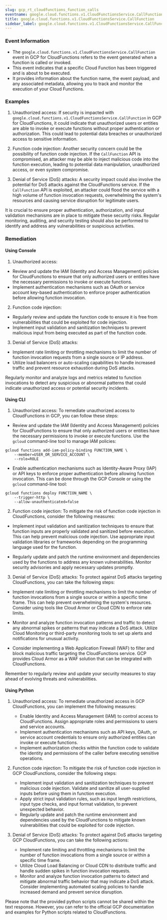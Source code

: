 ```yaml
--- 
slug: gcp_rt_cloudfunctions_function_calls
eventname: google.cloud.functions.v1.CloudFunctionsService.CallFunction
title: google.cloud.functions.v1.CloudFunctionsService.CallFunction
sidebar_label: google.cloud.functions.v1.CloudFunctionsService.CallFunction
---
```

                       
### Event Information

- The `google.cloud.functions.v1.CloudFunctionsService.CallFunction` event in GCP for CloudFunctions refers to the event generated when a function is called or invoked.
- This event indicates that a specific Cloud Function has been triggered and is about to be executed.
- It provides information about the function name, the event payload, and any associated metadata, allowing you to track and monitor the execution of your Cloud Functions.


### Examples

1. Unauthorized access: If security is impacted with `google.cloud.functions.v1.CloudFunctionsService.CallFunction` in GCP for CloudFunctions, it could indicate that unauthorized users or entities are able to invoke or execute functions without proper authentication or authorization. This could lead to potential data breaches or unauthorized access to sensitive information.

2. Function code injection: Another security concern could be the possibility of function code injection. If the `CallFunction` API is compromised, an attacker may be able to inject malicious code into the function execution, leading to potential data manipulation, unauthorized access, or even system compromise.

3. Denial of Service (DoS) attacks: A security impact could also involve the potential for DoS attacks against the CloudFunctions service. If the `CallFunction` API is exploited, an attacker could flood the service with a high volume of function invocation requests, overwhelming the system's resources and causing service disruption for legitimate users.

It is crucial to ensure proper authentication, authorization, and input validation mechanisms are in place to mitigate these security risks. Regular monitoring, auditing, and security testing should also be performed to identify and address any vulnerabilities or suspicious activities.

### Remediation

#### Using Console

1. Unauthorized access:
- Review and update the IAM (Identity and Access Management) policies for CloudFunctions to ensure that only authorized users or entities have the necessary permissions to invoke or execute functions.
- Implement authentication mechanisms such as OAuth or service account key-based authentication to enforce proper authentication before allowing function invocation.

2. Function code injection:
- Regularly review and update the function code to ensure it is free from vulnerabilities that could be exploited for code injection.
- Implement input validation and sanitization techniques to prevent malicious input from being executed as part of the function code.

3. Denial of Service (DoS) attacks:
- Implement rate limiting or throttling mechanisms to limit the number of function invocation requests from a single source or IP address.
- Utilize load balancers or auto-scaling capabilities to handle increased traffic and prevent resource exhaustion during DoS attacks.

Regularly monitor and analyze logs and metrics related to function invocations to detect any suspicious or abnormal patterns that could indicate unauthorized access or potential security incidents.

#### Using CLI

1. Unauthorized access: To remediate unauthorized access to CloudFunctions in GCP, you can follow these steps:

- Review and update the IAM (Identity and Access Management) policies for CloudFunctions to ensure that only authorized users or entities have the necessary permissions to invoke or execute functions. Use the `gcloud` command-line tool to manage IAM policies:

```
gcloud functions add-iam-policy-binding FUNCTION_NAME \
    --member=USER_OR_SERVICE_ACCOUNT \
    --role=ROLE
```

- Enable authentication mechanisms such as Identity-Aware Proxy (IAP) or API keys to enforce proper authentication before allowing function invocation. This can be done through the GCP Console or using the `gcloud` command-line tool:

```
gcloud functions deploy FUNCTION_NAME \
    --trigger-http \
    --allow-unauthenticated=false
```

2. Function code injection: To mitigate the risk of function code injection in CloudFunctions, consider the following measures:

- Implement input validation and sanitization techniques to ensure that function inputs are properly validated and sanitized before execution. This can help prevent malicious code injection. Use appropriate input validation libraries or frameworks depending on the programming language used for the function.

- Regularly update and patch the runtime environment and dependencies used by the functions to address any known vulnerabilities. Monitor security advisories and apply necessary updates promptly.

3. Denial of Service (DoS) attacks: To protect against DoS attacks targeting CloudFunctions, you can take the following steps:

- Implement rate limiting or throttling mechanisms to limit the number of function invocations from a single source or within a specific time frame. This can help prevent overwhelming the system's resources. Consider using tools like Cloud Armor or Cloud CDN to enforce rate limits.

- Monitor and analyze function invocation patterns and traffic to detect any abnormal spikes or patterns that may indicate a DoS attack. Utilize Cloud Monitoring or third-party monitoring tools to set up alerts and notifications for unusual activity.

- Consider implementing a Web Application Firewall (WAF) to filter and block malicious traffic targeting the CloudFunctions service. GCP provides Cloud Armor as a WAF solution that can be integrated with CloudFunctions.

Remember to regularly review and update your security measures to stay ahead of evolving threats and vulnerabilities.

#### Using Python

1. Unauthorized access: To remediate unauthorized access in GCP CloudFunctions, you can implement the following measures:
   - Enable Identity and Access Management (IAM) to control access to CloudFunctions. Assign appropriate roles and permissions to users and service accounts.
   - Implement authentication mechanisms such as API keys, OAuth, or service account credentials to ensure only authorized entities can invoke or execute functions.
   - Implement authorization checks within the function code to validate the identity and permissions of the caller before executing sensitive operations.

2. Function code injection: To mitigate the risk of function code injection in GCP CloudFunctions, consider the following steps:
   - Implement input validation and sanitization techniques to prevent malicious code injection. Validate and sanitize all user-supplied inputs before using them in function execution.
   - Apply strict input validation rules, such as input length restrictions, input type checks, and input format validation, to prevent unexpected behavior.
   - Regularly update and patch the runtime environment and dependencies used by the CloudFunctions to mitigate known vulnerabilities that could be exploited for code injection.

3. Denial of Service (DoS) attacks: To protect against DoS attacks targeting GCP CloudFunctions, you can take the following actions:
   - Implement rate limiting and throttling mechanisms to limit the number of function invocations from a single source or within a specific time frame.
   - Utilize Cloud Load Balancing or Cloud CDN to distribute traffic and handle sudden spikes in function invocation requests.
   - Monitor and analyze function invocation patterns to detect and mitigate abnormal traffic behavior that may indicate a DoS attack. Consider implementing automated scaling policies to handle increased demand and prevent service disruption.

Please note that the provided python scripts cannot be shared within the text response. However, you can refer to the official GCP documentation and examples for Python scripts related to CloudFunctions.


 